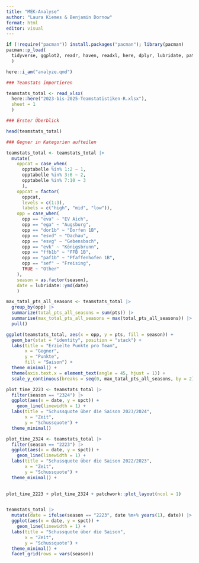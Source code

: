 ```yaml
---
title: "MEK-Analyse"
author: "Laura Kiemes & Benjamin Dornow"
format: html
editor: visual
---
```


```r
if (!require("pacman")) install.packages("pacman"); library(pacman)
pacman::p_load(
  tidyverse, ggplot2, readr, haven, readxl, here, dplyr, lubridate, patchwork
  )

here::i_am("analyze.qmd")
```

```r
### Teamstats importieren

teamstats_total <- read_xlsx(
  here::here("2023-bis-2025-Teamstatistiken-R.xlsx"), 
  sheet = 1
  )

### Erster Überblick

head(teamstats_total)
```

```r
### Gegner in Kategorien aufteilen

teamstats_total <- teamstats_total |> 
  mutate(
    oppcat = case_when(
      opptabelle %in% 1:2 ~ 1,
      opptabelle %in% 3:6 ~ 2,
      opptabelle %in% 7:10 ~ 3
      ),
    oppcat = factor(
      oppcat, 
      levels = c(1:3), 
      labels = c("high", "mid", "low")),
    opp = case_when(
      opp == "eva" ~ "EV Aich",
      opp == "ega" ~ "Augsburg",
      opp == "dor1b" ~ "Dorfen 1B",
      opp == "esvd" ~ "Dachau",
      opp == "esvg" ~ "Gebensbach",
      opp == "evk" ~ "Königsbrunn",
      opp == "ffb1b" ~ "FFB 1B",
      opp == "paf1b" ~ "Pfaffenhofen 1B",
      opp == "sef" ~ "Freising",
      TRUE ~ "Other"
    ),
    season = as.factor(season),
    date = lubridate::ymd(date)
    )
```

```r
max_tatal_pts_all_seasons <- teamstats_total |> 
  group_by(opp) |> 
  summarize(total_pts_all_seasons = sum(pts)) |> 
  summarise(max_total_pts_all_seasons = max(total_pts_all_seasons)) |> 
  pull()

ggplot(teamstats_total, aes(x = opp, y = pts, fill = season)) +
  geom_bar(stat = "identity", position = "stack") +
  labs(title = "Erzielte Punkte pro Team",
       x = "Gegner",
       y = "Punkte",
       fill = "Saison") +
  theme_minimal() +
  theme(axis.text.x = element_text(angle = 45, hjust = 1)) +
  scale_y_continuous(breaks = seq(0, max_tatal_pts_all_seasons, by = 2), limits = c(0, max_tatal_pts_all_seasons))
```

```r
plot_time_2223 <- teamstats_total |> 
  filter(season == "2324") |> 
  ggplot(aes(x = date, y = spct)) +
    geom_line(linewidth = 1) +
  labs(title = "Schussquote über die Saison 2023/2024",
       x = "Zeit",
       y = "Schussquote") +
  theme_minimal()

plot_time_2324 <- teamstats_total |> 
  filter(season == "2223") |> 
  ggplot(aes(x = date, y = spct)) +
    geom_line(linewidth = 1) +
  labs(title = "Schussquote über die Saison 2022/2023",
       x = "Zeit",
       y = "Schussquote") +
  theme_minimal() +
  

plot_time_2223 + plot_time_2324 + patchwork::plot_layout(ncol = 1)


teamstats_total |> 
  mutate(date = ifelse(season == "2223", date %m+% years(1), date)) |> 
  ggplot(aes(x = date, y = spct)) +
    geom_line(linewidth = 1) +
  labs(title = "Schussquote über die Saison",
       x = "Zeit",
       y = "Schussquote") +
  theme_minimal() + 
  facet_grid(rows = vars(season))
```
